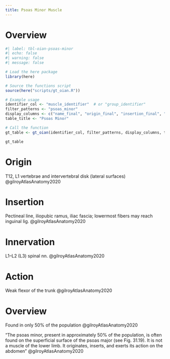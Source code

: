 ```yaml
---
title: Psoas Minor Muscle
---
```


# Overview

```r
#| label: tbl-oian-psoas-minor
#| echo: false
#| warning: false
#| message: false

# Load the here package
library(here)

# Source the functions script
source(here("scripts/gt_oian.R"))

# Example usage
identifier_col <- "muscle_identifier"  # or "group_identifier"
filter_patterns <- "psoas_minor"
display_columns <- c("name_final", "origin_final", "insertion_final", "innervation_final", "action_final")
table_title <- "Psoas Minor"

# Call the function
gt_table <- gt_oian(identifier_col, filter_patterns, display_columns, table_title)

gt_table
```

# Origin {#origin}
T12, L1 vertebrae and intervertebral disk (lateral surfaces) @gilroyAtlasAnatomy2020

# Insertion {#insertion}
Pectineal line, iliopubic ramus, iliac fascia; lowermost fibers may reach inguinal lig. @gilroyAtlasAnatomy2020

# Innervation {#innervation}
L1–L2 (L3) spinal nn. @gilroyAtlasAnatomy2020

# Action {#action}
Weak flexor of the trunk @gilroyAtlasAnatomy2020


# Overview

Found in only 50% of the population @gilroyAtlasAnatomy2020 

“The psoas minor, present in approximately 50% of the population, is often found on the superficial surface of the psoas major (see Fig. 31.19). It is not a muscle of the lower limb. It originates, inserts, and exerts its action on the abdomen” @gilroyAtlasAnatomy2020

